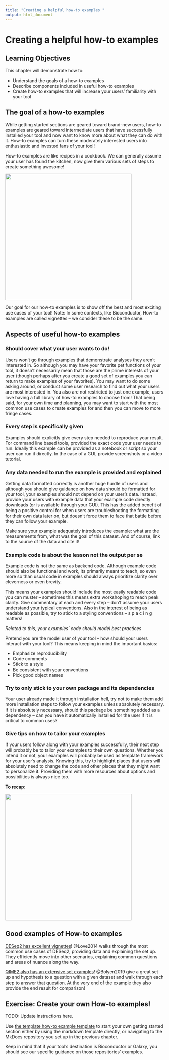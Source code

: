 ```yaml
---
title: "Creating a helpful how-to examples "
output: html_document
---
```


# Creating a helpful how-to examples 

## Learning Objectives

This chapter will demonstrate how to:

- Understand the goals of a how-to examples
- Describe components included in useful how-to examples
- Create how-to examples that will increase your users' familiarity with your tool

## The goal of a how-to examples 

While getting started sections are geared toward brand-new users, how-to examples are geared toward intermediate users that have successfully installed your tool and now want to know more about what they can do with it. 
How-to examples can turn these moderately interested users into enthusiastic and invested fans of your tool! 

How-to examples are like recipes in a cookbook. 
We can generally assume your user has found the kitchen, now give them various sets of steps to create something awesome!

<img src=https://docs.google.com/presentation/d/1cd434bkLer_CJ04GzpsZwzeEA9gjc5Ho6QimiHPbyEg/export/png?id=1cd434bkLer_CJ04GzpsZwzeEA9gjc5Ho6QimiHPbyEg&pageid=gcdcbd8d802_0_21 width = 400 height = 400 />

Our goal for our how-to examples is to show off the best and most exciting use cases of your tool!
Note: In some contexts, like Bioconductor, How-to examples are called vignettes -- we consider these to be the same. 

## Aspects of useful how-to examples 
  
### Should cover what your user wants to do!

Users won't go through examples that demonstrate analyses they aren't interested in. 
So although you may have your favorite pet functions of your tool, it doesn't necessarily mean that those are the prime interests of your user (though perhaps after you create a good set of examples you can return to make examples of your favorites). 
You may want to do some asking around, or conduct some user research to find out what your users are most interested in. 
You also are not restricted to just one example, users love having a full library of how-to examples to choose from!
That being said, for your own time and planning, you may want to start with the most common use cases to create examples for and then you can move to more fringe cases. 

### Every step is specifically given 

Examples should explicitly give every step needed to reproduce your result.
For command line based tools, provided the exact code your user needs to run. 
Ideally this example can be provided as a notebook or script so your user can run it directly.
In the case of a GUI, provide screenshots or a video tutorial.

### Any data needed to run the example is provided and explained  

Getting data formatted correctly is another huge hurdle of users and although you should give guidance on how data should be formatted for your tool, your examples should not depend on your user's data. 
Instead, provide your users with example data that your example code directly downloads (or is available through your GUI). 
This has the added benefit of being a positive control for when users are troubleshooting the formatting for their own data later on, but doesn't force them to face that battle before they can follow your example. 

Make sure your example adequately introduces the example: what are the measurements from, what was the goal of this dataset. 
And of course, link to the source of the data and cite it!

### Example code is about the lesson not the output per se

Example code is not the same as backend code. 
Although example code should also be functional and work, its primarily meant to teach, so even more so than usual code in examples should always prioritize clarity over cleverness or even brevity. 

This means your examples should include the most easily readable code you can muster -- sometimes this means extra workshoping to reach peak clarity.
Give commentary at each and every step -- don't assume your users understand your typical conventions. 
Also in the interest of being as readable as possible, try to stick to a styling conventions -- s p a c i n g  matters!

_Related to this, your examples' code should model best practices_

Pretend you are the model user of your tool -- how should your users interact with your tool?
This means keeping in mind the important basics: 

- Emphasize reproducibility 
- Code comments 
- Stick to a style
- Be consistent with your conventions 
- Pick good object names

### Try to only stick to your own package and its dependencies

Your user already made it through installation hell, try not to make them add more installation steps to follow your examples unless absolutely necessary. 
If it is absolutely necessary, should this package be something added as a dependency -- can you have it automatically installed for the user if it is critical to common uses? 

### Give tips on how to tailor your examples

If your users follow along with your examples successfully, their next step will probably be to tailor your examples to their own questions.
Whether you intend it or not, your examples will probably be used as template framework for your user's analysis. 
Knowing this, try to highlight places that users will absolutely need to change the code and other places that they might want to personalize it. 
Providing them with more resources about options and possibilities is always nice too. 

**To recap:**

<img src=https://docs.google.com/presentation/d/1cd434bkLer_CJ04GzpsZwzeEA9gjc5Ho6QimiHPbyEg/export/png?id=1cd434bkLer_CJ04GzpsZwzeEA9gjc5Ho6QimiHPbyEg&pageid=gcdcbd8d802_0_12 width = 400 height = 400 />

## Good examples of How-to examples

[DESeq2 has excellent vignettes](http://www.bioconductor.org/packages/release/bioc/vignettes/DESeq2/inst/doc/DESeq2.html)! 
@Love2014 walks through the most common use cases of DESeq2, providing data and explaining the set up.
They efficiently move into other scenarios, explaining common questions and areas of nuance along the way. 

[QIME2 also has an extensive set examples](https://docs.qiime2.org/2021.2/tutorials/pd-mice/)!
@Bolyen2019 give a great set up and hypothesis to a question with a given dataset and walk through each step to answer that question.
At the very end of the example they also provide the end result for comparison!

## Exercise: Create your own How-to examples!

TODO: Update instructions here. 

Use [the template how-to example template](https://raw.githubusercontent.com/jhudsl/itcr-template-documentation/master/docs/how-to_examples_template.md) to start your own getting started section either by using the markdown template directly, or navigating to the MkDocs repository you set up in the previous chapter. 

Keep in mind that if your tool's destination is Bioconductor or Galaxy, you should see our specific guidance on those repositories' examples. 
